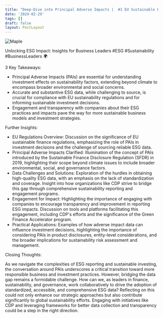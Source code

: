 ```yaml
---
title: "Deep-Dive into Principal Adverse Impacts |  #1 EU Sustainable Finance Webinar Series"
date: '2024-02-29'
tags: []
draft: false
layout: PostLayout
---
```


<div className="flex justify-center">
  <div className="my-1 w-full px-2 xl:my-1 xl:w-1/2 xl:px-2">
    <img src="https://img.youtube.com/vi/IV34Z1EIqqw/0.jpg" alt="Maple" className="mx-auto h-58 w-auto" />
  </div>
</div>

Unlocking ESG Impact: Insights for Business Leaders #ESG #Sustainability #BusinessLeaders 🌍

3 Key Takeaways:

- Principal Adverse Impacts (PAIs) are essential for understanding investment effects on sustainability factors, extending beyond climate to encompass broader environmental and social concerns.
- Accurate and substantive ESG data, while challenging to source, is crucial for compliance with EU sustainability regulations and for informing sustainable investment decisions.
- Engagement and transparency with companies about their ESG practices and impacts pave the way for more sustainable business models and investment strategies.

Further Insights:

- EU Regulations Overview: Discussion on the significance of EU sustainable finance regulations, emphasizing the role of PAIs in investment decisions and the challenge of sourcing reliable ESG data.
- Principal Adverse Impacts Clarified: Illumination of the concept of PAIs introduced by the Sustainable Finance Disclosure Regulation (SFDR) in 2019, highlighting their scope beyond climate issues to include broader environmental, social, and governance factors.
- Data Challenges and Solutions: Exploration of the hurdles in obtaining high-quality ESG data, with an emphasis on the lack of standardization and coverage. Insight into how organizations like CDP strive to bridge this gap through comprehensive sustainability reporting and engagement programs.
- Engagement for Impact: Highlighting the importance of engaging with companies to encourage transparency and improvement in reporting ESG impacts. Discussion on tools and platforms facilitating this engagement, including CDP's efforts and the significance of the Green Finance Accelerator program.
- Practical Applications: Examples of how adverse impact data can influence investment decisions, highlighting the importance of considering PAIs in product disclosures, entity-level considerations, and the broader implications for sustainability risk assessment and management.

Closing Thoughts:

As we navigate the complexities of ESG reporting and sustainable investing, the conversation around PAIs underscores a critical transition toward more responsible business and investment practices. However, bridging the data gap remains a formidable challenge. How can we, as leaders in finance, sustainability, and governance, work collaboratively to drive the adoption of standardized, accessible, and comprehensive ESG data? Reflecting on this could not only enhance our strategic approaches but also contribute significantly to global sustainability efforts. Engaging with initiatives like CDP and leveraging frameworks for better data collection and transparency could be a step in the right direction.
